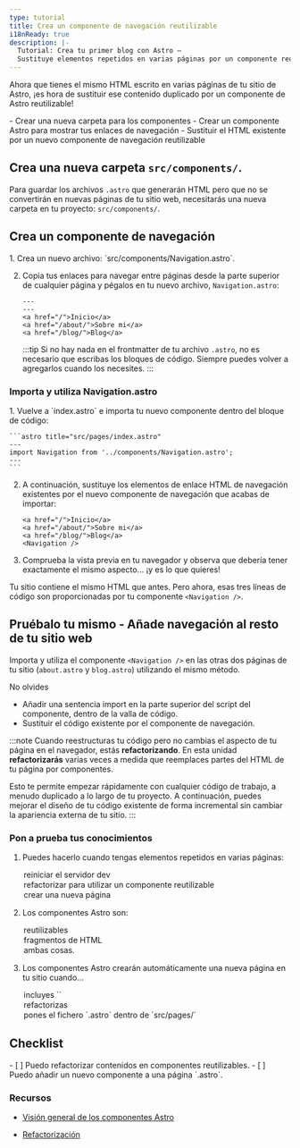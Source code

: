 ```yaml
---
type: tutorial
title: Crea un componente de navegación reutilizable
i18nReady: true
description: |-
  Tutorial: Crea tu primer blog con Astro —
  Sustituye elementos repetidos en varias páginas por un componente reutilizable
---
```


Ahora que tienes el mismo HTML escrito en varias páginas de tu sitio de Astro, ¡es hora de sustituir ese contenido duplicado por un componente de Astro reutilizable!

<PreCheck>
  - Crear una nueva carpeta para los componentes
  - Crear un componente Astro para mostrar tus enlaces de navegación
  - Sustituir el HTML existente por un nuevo componente de navegación reutilizable
</PreCheck>

## Crea una nueva carpeta `src/components/`.

Para guardar los archivos `.astro` que generarán HTML pero que no se convertirán en nuevas páginas de tu sitio web, necesitarás una nueva carpeta en tu proyecto: `src/components/`. 


## Crea un componente de navegación


<Steps>
1. Crea un nuevo archivo: `src/components/Navigation.astro`.

2. Copia tus enlaces para navegar entre páginas desde la parte superior de cualquier página y pégalos en tu nuevo archivo, `Navigation.astro`:

    ```astro title="src/components/Navigation.astro" "---"
    ---
    ---
    <a href="/">Inicio</a>
    <a href="/about/">Sobre mi</a>
    <a href="/blog/">Blog</a>
    ```
    :::tip
    Si no hay nada en el frontmatter de tu archivo `.astro`, no es necesario que escribas los bloques de código. Siempre puedes volver a agregarlos cuando los necesites.
    :::
</Steps>

### Importa y utiliza Navigation.astro

<Steps>
1. Vuelve a `index.astro` e importa tu nuevo componente dentro del bloque de código:

    ```astro title="src/pages/index.astro"
    ---
    import Navigation from '../components/Navigation.astro';
    ---
    ```

2. A continuación, sustituye los elementos de enlace HTML de navegación existentes por el nuevo componente de navegación que acabas de importar:

    ```astro title="src/pages/index.astro" del={1-3} ins={4}
    <a href="/">Inicio</a>
    <a href="/about/">Sobre mi</a>
    <a href="/blog/">Blog</a>
    <Navigation />
    ```

3. Comprueba la vista previa en tu navegador y observa que debería tener exactamente el mismo aspecto... ¡y es lo que quieres! 
</Steps>

Tu sitio contiene el mismo HTML que antes. Pero ahora, esas tres líneas de código son proporcionadas por tu componente `<Navigation />`. 

<Box icon="puzzle-piece">

## Pruébalo tu mismo - Añade navegación al resto de tu sitio web

Importa y utiliza el componente `<Navigation />` en las otras dos páginas de tu sitio (`about.astro` y `blog.astro`) utilizando el mismo método.

No olvides
- Añadir una sentencia import en la parte superior del script del componente, dentro de la valla de código.
- Sustituir el código existente por el componente de navegación.

</Box>

:::note
Cuando reestructuras tu código pero no cambias el aspecto de tu página en el navegador, estás **refactorizando**. En esta unidad **refactorizarás** varias veces a medida que reemplaces partes del HTML de tu página por componentes. 

Esto te permite empezar rápidamente con cualquier código de trabajo, a menudo duplicado a lo largo de tu proyecto. A continuación, puedes mejorar el diseño de tu código existente de forma incremental sin cambiar la apariencia externa de tu sitio.
:::



<Box icon="question-mark">

### Pon a prueba tus conocimientos



1. Puedes hacerlo cuando tengas elementos repetidos en varias páginas:
    <MultipleChoice>
      <Option>
        reiniciar el servidor dev
      </Option>
      <Option isCorrect>
        refactorizar para utilizar un componente reutilizable
      </Option>
      <Option>
        crear una nueva página
      </Option>
    </MultipleChoice>

2. Los componentes Astro son:
    <MultipleChoice>
      <Option>
        reutilizables
      </Option>
      <Option>
        fragmentos de HTML
      </Option>
      <Option isCorrect>
        ambas cosas.
      </Option>
    </MultipleChoice>

3. Los componentes Astro crearán automáticamente una nueva página en tu sitio cuando...
    <MultipleChoice>
      <Option>
        incluyes `<html></html>`
      </Option>
      <Option>
        refactorizas
      </Option>
      <Option isCorrect>
        pones el fichero `.astro` dentro de `src/pages/`
      </Option>
    </MultipleChoice>
</Box>

<Box icon="check-list">

## Checklist

<Checklist>
- [ ] Puedo refactorizar contenidos en componentes reutilizables.
- [ ] Puedo añadir un nuevo componente a una página `.astro`.
</Checklist>

</Box>

### Recursos

- [Visión general de los componentes Astro](/es/basics/astro-components/)

- [Refactorización](https://refactoring.com/) <Badge class="neutral-badge" text="externo" />
